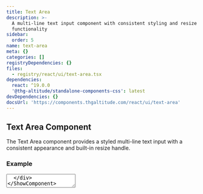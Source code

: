 ```yaml
---
title: Text Area
description: >-
  A multi-line text input component with consistent styling and resize
  functionality
sidebar:
  order: 5
name: text-area
meta: {}
categories: []
registryDependencies: {}
files:
  - registry/react/ui/text-area.tsx
dependencies:
  react: ^19.0.0
  '@thg-altitude/standalone-components-css': latest
devDependencies: {}
docsUrl: 'https://components.thgaltitude.com/react/ui/text-area'
---
```



## Text Area Component

The Text Area component provides a styled multi-line text input with a consistent appearance and built-in resize handle.

### Example

<ShowComponent>
  <div style={{ maxWidth: "300px" }}>
    <TextArea placeholder="Enter your comments" rows={3} />
  </div>
</ShowComponent>

<ShowComponent>
  <div style={{ maxWidth: "300px", marginTop: "12px" }}>
    <TextArea
      placeholder="Tell us about yourself"
      rows={4}
      aria-invalid={true}
    />
  </div>
</ShowComponent>

<ShowComponent>
  <div style={{ maxWidth: "300px", marginTop: "12px" }}>
    <TextArea placeholder="This area is disabled" rows={2} disabled />
  </div>
</ShowComponent>

### Usage

```tsx
import TextArea from "@altitude/ui/react/ui/text-area";

export default function TextAreaExample() {
  const [value, setValue] = React.useState("");

  const handleChange = (e) => {
    setValue(e.target.value);
  };

  return (
    <div>
      {/* Basic text area */}
      <TextArea placeholder="Enter your comments" rows={4} />

      {/* Text area with validation */}
      <TextArea
        placeholder="Tell us about yourself"
        rows={4}
        required
        maxLength={500}
      />

      {/* Controlled text area */}
      <TextArea
        value={value}
        onChange={handleChange}
        placeholder="Type something..."
        rows={6}
      />
    </div>
  );
}
```

### Props

The Text Area component accepts all standard HTML textarea attributes:

| Prop         | Type     | Required | Description                             |
| ------------ | -------- | -------- | --------------------------------------- |
| placeholder  | string   | No       | Placeholder text                        |
| rows         | number   | No       | Number of visible text lines            |
| cols         | number   | No       | Number of visible character columns     |
| value        | string   | No       | Controlled textarea value               |
| defaultValue | string   | No       | Default value for uncontrolled textarea |
| disabled     | boolean  | No       | Whether the textarea is disabled        |
| required     | boolean  | No       | Whether the textarea is required        |
| aria-invalid | boolean  | No       | Whether the textarea has an error       |
| className    | string   | No       | Additional CSS classes                  |
| onChange     | function | No       | Handler for text changes                |
| maxLength    | number   | No       | Maximum character count                 |

All other standard HTML textarea attributes are also supported.

### Features

- **Resizable**: Includes a visual resize handle in the bottom-right corner
- **Consistent Styling**: Matches the design system's form control appearance
- **Accessibility**: Supports all standard accessibility attributes for textareas

### Notes

This is a base UI component that provides styling but no built-in validation or labeling. For a complete form field with label, helper text, and validation, consider using the [Text Area Field](/registry/react/components/fields/text-area-field) component.

